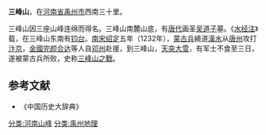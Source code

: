 '''三峰山'''，在[[河南省|河南省]][[禹州市|禹州市]]西南三十里。

三峰山因三座山峰连绵而得名。三峰山南麓山底，有[[唐代|唐代]]画圣[[吴道子|吴道子]]墓。《[[水经注|水经注]]》载，在三峰山东南有[[钧台|钧台]]。[[南宋|南宋]][[绍定|绍定]]五年（1232年），[[蒙古帝国|蒙古兵]]繞道[[漢水|漢水]]从[[唐州|唐州]]攻打[[汴京|汴京]]，[[金國|金國]][[完颜合达|完颜合达]]等人自[[邓州|邓州]]赴援，到三峰山，[[雪暴|天突大雪]]，有军士不食至三日，遂被蒙古兵所败，史称[[三峰山之戰|三峰山之戰]]。

==参考文献==
* 《中国历史大辞典》
[[分类:河南山峰|分类:河南山峰]]
[[分类:禹州地理|分类:禹州地理]]